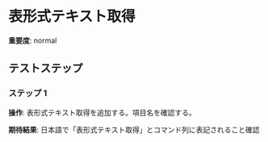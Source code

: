 # 表形式テキスト取得

**重要度**: normal

## テストステップ

### ステップ 1

**操作**: 表形式テキスト取得を追加する。項目名を確認する。

**期待結果**:
日本語で「表形式テキスト取得」とコマンド列に表記されること確認


